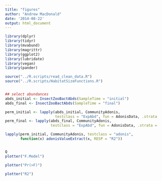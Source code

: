 ```yaml
---
title: "figures"
author: "Andrew MacDonald"
date: '2014-08-22'
output: html_document
---
```


```r
library(dplyr)
library(tidyr)
library(mvabund)
library(magrittr)
library(ggplot2)
library(lubridate)
library(vegan)
library(pander)

source("../R.scripts/read_clean_data.R")
source("../R.scripts/HabitatSizeFunctions.R")


## select abundances
abds_initial <- InsectZooBactAbds(SampleTime = "initial")
abds_final <- InsectZooBactAbds(SampleTime = "final")

perm_initial <- lapply(abds_initial, CommunityAdonis, 
                       testclass = "ExpAbd", fun = AdonisData, .strata = NULL)
perm_final <- lapply(abds_final, CommunityAdonis, 
                     testclass = "ExpAbd", fun = AdonisData, .strata = NULL)

lapply(perm_initial, CommunityAdonis, testclass = "adonis", 
       function(x) adonisValueExtract(x, RESP = "R2"))


Q
plotter("F.Model")

plotter("Pr(>F)")

plotter("R2")
```

